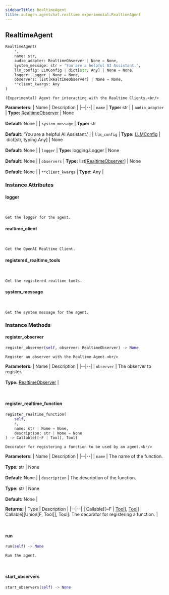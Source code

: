```yaml
---
sidebarTitle: RealtimeAgent
title: autogen.agentchat.realtime.experimental.RealtimeAgent
---
```

<h2 id="autogen.agentchat.realtime.experimental.RealtimeAgent" class="doc doc-heading">
    <code class="doc-symbol doc-symbol-heading doc-symbol-class"></code>
    <span class="doc doc-object-name doc-class-name">RealtimeAgent</span>
</h2>

```python
RealtimeAgent(
    *,
    name: str,
    audio_adapter: RealtimeObserver | None = None,
    system_message: str = 'You are a helpful AI Assistant.',
    llm_config: LLMConfig | dict[str, Any] | None = None,
    logger: Logger | None = None,
    observers: list[RealtimeObserver] | None = None,
    **client_kwargs: Any
)
```

    (Experimental) Agent for interacting with the Realtime Clients.<br/>

<b>Parameters:</b>
| Name | Description |
|--|--|
| `name` | **Type:** str |
| `audio_adapter` | **Type:** [RealtimeObserver](/docs/api-reference/autogen/agentchat/realtime/experimental/RealtimeObserver) \| None<br/><br/>**Default:** None |
| `system_message` | **Type:** str<br/><br/>**Default:** 'You are a helpful AI Assistant.' |
| `llm_config` | **Type:** [LLMConfig](/docs/api-reference/autogen/llm_config/LLMConfig) \| dict[str, typing.Any] \| None<br/><br/>**Default:** None |
| `logger` | **Type:** logging.Logger \| None<br/><br/>**Default:** None |
| `observers` | **Type:** list[[RealtimeObserver](/docs/api-reference/autogen/agentchat/realtime/experimental/RealtimeObserver)] \| None<br/><br/>**Default:** None |
| `**client_kwargs` | **Type:** Any |

### Instance Attributes

<code class="doc-symbol doc-symbol-heading doc-symbol-attribute"></code>
#### logger
<br />

    Get the logger for the agent.

<code class="doc-symbol doc-symbol-heading doc-symbol-attribute"></code>
#### realtime_client
<br />

    Get the OpenAI Realtime Client.

<code class="doc-symbol doc-symbol-heading doc-symbol-attribute"></code>
#### registered_realtime_tools
<br />

    Get the registered realtime tools.

<code class="doc-symbol doc-symbol-heading doc-symbol-attribute"></code>
#### system_message
<br />

    Get the system message for the agent.

### Instance Methods

<code class="doc-symbol doc-symbol-heading doc-symbol-method"></code>
#### register_observer

```python
register_observer(self, observer: RealtimeObserver) -> None
```

    Register an observer with the Realtime Agent.<br/>

<b>Parameters:</b>
| Name | Description |
|--|--|
| `observer` | The observer to register.<br/><br/>**Type:** [RealtimeObserver](/docs/api-reference/autogen/agentchat/realtime/experimental/RealtimeObserver) |

<br />

<code class="doc-symbol doc-symbol-heading doc-symbol-method"></code>
#### register_realtime_function

```python
register_realtime_function(
    self,
    *,
    name: str | None = None,
    description: str | None = None
) -> Callable[[~F | Tool], Tool]
```

    Decorator for registering a function to be used by an agent.<br/>

<b>Parameters:</b>
| Name | Description |
|--|--|
| `name` | The name of the function.<br/><br/>**Type:** str \| None<br/><br/>**Default:** None |
| `description` | The description of the function.<br/><br/>**Type:** str \| None<br/><br/>**Default:** None |

<b>Returns:</b>
| Type | Description |
|--|--|
| Callable[[~F \| [Tool](/docs/api-reference/autogen/tools/Tool)], [Tool](/docs/api-reference/autogen/tools/Tool)] | Callable[[Union[F, Tool]], Tool]: The decorator for registering a function. |

<br />

<code class="doc-symbol doc-symbol-heading doc-symbol-method"></code>
#### run

```python
run(self) -> None
```

    Run the agent.

<br />

<code class="doc-symbol doc-symbol-heading doc-symbol-method"></code>
#### start_observers

```python
start_observers(self) -> None
```

    

<br />